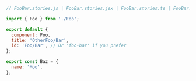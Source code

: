 ```js
// FooBar.stories.js | FooBar.stories.jsx | FooBar.stories.ts | FooBar.stories.tsx

import { Foo } from './Foo';

export default {
  component: Foo,
  title: 'OtherFoo/Bar',
  id: 'Foo/Bar', // Or 'foo-bar' if you prefer
};

export const Baz = {
  name: 'Moo',
};
```

